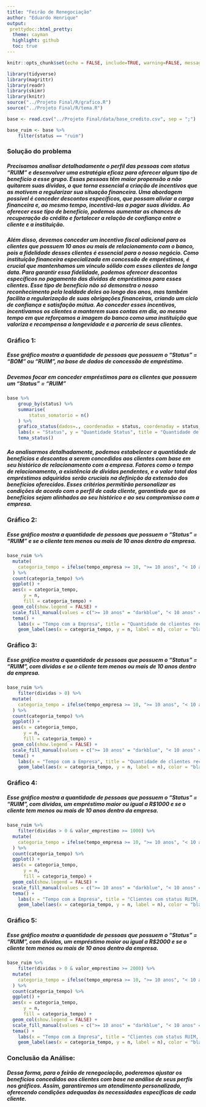 ---
title: "Feirão de Renegociação"
author: "Eduardo Henrique"
output:
 prettydoc::html_pretty:
  theme: cayman
  highlight: github
  toc: true
---

```{r setup, include=FALSE}
knitr::opts_chunk$set(echo = FALSE, include=TRUE, warning=FALSE, message=FALSE)
```


```{r library}

library(tidyverse)
library(magrittr)
library(readr)
library(skimr)
library(knitr)
source("../Projeto Final/R/grafico.R")
source("../Projeto Final/R/tema.R")
```

```{r base}

base <- read.csv("../Projeto Final/data/base_credito.csv", sep = ";")

base_ruim <- base %>%
	filter(status == "ruim")
```


### Solução do problema
##### Precisamos analisar detalhadamente o perfil das pessoas com status "RUIM" e desenvolver uma estratégia eficaz para oferecer algum tipo de benefício a esse grupo. Essas pessoas têm maior propensão a não quitarem suas dívidas, o que torna essencial a criação de incentivos que as motivem a regularizar sua situação financeira. Uma abordagem possível é conceder descontos específicos, que possam aliviar a carga financeira e, ao mesmo tempo, incentivá-las a pagar suas dívidas. Ao oferecer esse tipo de benefício, podemos aumentar as chances de recuperação do crédito e fortalecer a relação de confiança entre o cliente e a instituição.

##### Além disso, devemos conceder um incentivo fiscal adicional para os clientes que possuem 10 anos ou mais de relacionamento com o banco, pois a fidelidade desses clientes é essencial para o nosso negócio. Como instituição financeira especializada em concessão de empréstimos, é crucial que mantenhamos um vínculo sólido com esses clientes de longa data. Para garantir essa fidelidade, podemos oferecer descontos específicos no pagamento das dívidas de empréstimos para esses clientes. Esse tipo de benefício não só demonstra o nosso reconhecimento pela lealdade deles ao longo dos anos, mas também facilita a regularização de suas obrigações financeiras, criando um ciclo de confiança e satisfação mútua. Ao conceder esses incentivos, incentivamos os clientes a manterem suas contas em dia, ao mesmo tempo em que reforçamos a imagem do banco como uma instituição que valoriza e recompensa a longevidade e a parceria de seus clientes.



### Gráfico 1:
##### Esse gráfico mostra a quantidade de pessoas que possuem o "Status" = "BOM" ou "RUIM", na base de dados de concessão de empréstimo.
##### Devemos focar em conceder empréstimos para os clientes que possuem um "Status" = "RUIM"
```{r grafico1}

base %>%
	group_by(status) %>%
	summarise(
		status_somatorio = n()
	) %>%
	grafico_status(dados=., coordenadax = status, coordenaday = status_somatorio) +
	labs(x = "Status", y = "Quantidade Status", title = "Quantidade de Pessoas com status BOM e RUIM") +
	tema_status()
```

##### Ao analisarmos detalhadamente, podemos estabelecer a quantidade de benefícios e descontos a serem concedidos aos clientes com base em seu histórico de relacionamento com a empresa. Fatores como o tempo de relacionamento, a existência de dívidas pendentes, e o valor total dos empréstimos adquiridos serão cruciais na definição da extensão dos benefícios oferecidos. Esses critérios permitirão personalizar as condições de acordo com o perfil de cada cliente, garantindo que os benefícios sejam alinhados ao seu histórico e ao seu compromisso com a empresa.

### Gráfico 2:

##### Esse gráfico mostra a quantidade de pessoas que possuem o "Status" = "RUIM" e se o cliente tem menos ou mais de 10 anos dentro da empresa.
```{r grafico2}

base_ruim %>%
  mutate(
    categoria_tempo = ifelse(tempo_empresa >= 10, ">= 10 anos", "< 10 anos")
  ) %>%
  count(categoria_tempo) %>%
  ggplot() +
  aes(x = categoria_tempo,
      y = n,
      fill = categoria_tempo) +
  geom_col(show.legend = FALSE) +
  scale_fill_manual(values = c(">= 10 anos" = "darkblue", "< 10 anos" = "darkred")) +
  tema() +
	labs(x = "Tempo com a Empresa", title = "Quantidade de clientes recentes e antigos com status RUIM") +
	geom_label(aes(x = categoria_tempo, y = n, label = n), color = "black", fill = "white")
```

### Gráfico 3:

##### Esse gráfico mostra a quantidade de pessoas que possuem o "Status" = "RUIM", com dívidas e se o cliente tem menos ou mais de 10 anos dentro da empresa.

```{r grafico3}

base_ruim %>%
	filter(dividas > 0) %>% 
  mutate(
    categoria_tempo = ifelse(tempo_empresa >= 10, ">= 10 anos", "< 10 anos")
  ) %>%
  count(categoria_tempo) %>%
  ggplot() +
  aes(x = categoria_tempo,
      y = n,
      fill = categoria_tempo) +
  geom_col(show.legend = FALSE) +
  scale_fill_manual(values = c(">= 10 anos" = "darkblue", "< 10 anos" = "darkred")) +
  tema() +
	labs(x = "Tempo com a Empresa", title = "Quantidade de clientes recentes e antigos com status RUIM e com dividas") +
	geom_label(aes(x = categoria_tempo, y = n, label = n), color = "black", fill = "white")
```

### Gráfico 4:

##### Esse gráfico mostra a quantidade de pessoas que possuem o "Status" = "RUIM", com dívidas, um empréstimo maior ou igual a R$1000 e se o cliente tem menos ou mais de 10 anos dentro da empresa.
```{r grafico4}

base_ruim %>%
	filter(dividas > 0 & valor_emprestimo >= 1000) %>% 
  mutate(
    categoria_tempo = ifelse(tempo_empresa >= 10, ">= 10 anos", "< 10 anos")
  ) %>%
  count(categoria_tempo) %>%
  ggplot() +
  aes(x = categoria_tempo,
      y = n,
      fill = categoria_tempo) +
  geom_col(show.legend = FALSE) +
  scale_fill_manual(values = c(">= 10 anos" = "darkblue", "< 10 anos" = "darkred")) +
  tema() +
	labs(x = "Tempo com a Empresa", title = "Clientes com status RUIM, com dividas e emprestimo maior que 1000") +
	geom_label(aes(x = categoria_tempo, y = n, label = n), color = "black", fill = "white")
```


### Gráfico 5:

##### Esse gráfico mostra a quantidade de pessoas que possuem o "Status" = "RUIM", com dívidas, um empréstimo maior ou igual a R$2000 e se o cliente tem menos ou mais de 10 anos dentro da empresa.
```{r grafico5}

base_ruim %>%
	filter(dividas > 0 & valor_emprestimo >= 2000) %>% 
  mutate(
    categoria_tempo = ifelse(tempo_empresa >= 10, ">= 10 anos", "< 10 anos")
  ) %>%
  count(categoria_tempo) %>%
  ggplot() +
  aes(x = categoria_tempo,
      y = n,
      fill = categoria_tempo) +
  geom_col(show.legend = FALSE) +
  scale_fill_manual(values = c(">= 10 anos" = "darkblue", "< 10 anos" = "darkred")) +
  tema() +
	labs(x = "Tempo com a Empresa", title = "Clientes com status RUIM, com dividas e emprestimo maior que 2000") +
	geom_label(aes(x = categoria_tempo, y = n, label = n), color = "black", fill = "white")
```

### Conclusão da Análise:
##### Dessa forma, para o feirão de renegociação, poderemos ajustar os benefícios concedidos aos clientes com base na análise de seus perfis nos gráficos. Assim, garantiremos um atendimento personalizado, oferecendo condições adequadas às necessidades específicas de cada cliente.
